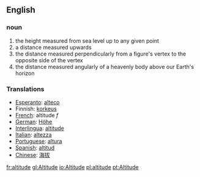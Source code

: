 ==English==

===noun=== 
# the height measured from sea level up to any given point
# a distance measured upwards
# the distance measured perpendicularly from a figure's vertex to the opposite side of the vertex
# the distance measured angularly of a heavenly body above our Earth's horizon

===Translations=== 
*[[Esperanto]]: [[alteco]]
*Finnish: [[korkeus]]
*[[French]]: altitude ''f'' 
*[[German]]: [[Höhe]] 
*[[Interlingua]]: [[altitude]] 
*[[Italian]]: [[altezza]] 
*[[Portuguese]]: [[altura]] 
*[[Spanish]]: [[altitud]]
*[[Chinese]]: [[海拔]]

[[fr:altitude]]
[[gl:Altitude]]
[[io:Altitude]]
[[pl:altitude]]
[[pt:Altitude]]